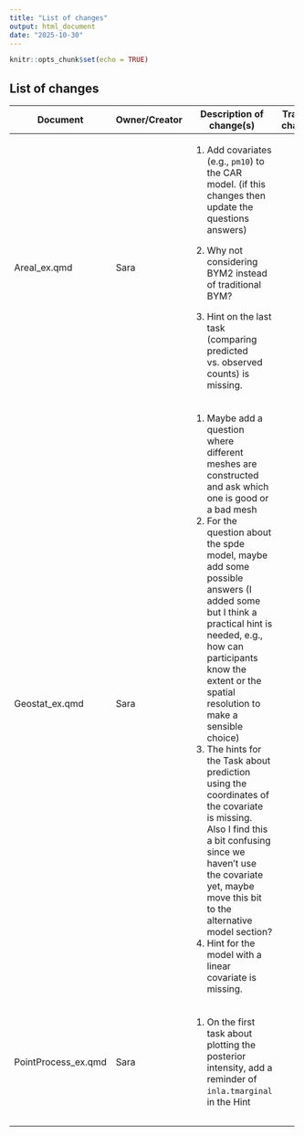```yaml
---
title: "List of changes"
output: html_document
date: "2025-10-30"
---
```


```r
knitr::opts_chunk$set(echo = TRUE)
```

## List of changes

+---------------------+---------------+----------------------------------------------------------------------------------------------------------------------------------------------------------------------------------------------------------------------------------+------------------+
| Document            | Owner/Creator | Description of change(s)                                                                                                                                                                                                         | Track of changes |
+=====================+===============+==================================================================================================================================================================================================================================+==================+
| Areal_ex.qmd        | Sara          | 1.  Add covariates (e.g., `pm10`) to the CAR model. (if this changes then update the questions answers)                                                                                                                          |                  |
|                     |               |                                                                                                                                                                                                                                  |                  |
|                     |               | 2.  Why not considering BYM2 instead of traditional BYM?                                                                                                                                                                         |                  |
|                     |               |                                                                                                                                                                                                                                  |                  |
|                     |               | 3.  Hint on the last task (comparing predicted vs. observed counts) is missing.                                                                                                                                                  |                  |
+---------------------+---------------+----------------------------------------------------------------------------------------------------------------------------------------------------------------------------------------------------------------------------------+------------------+
| Geostat_ex.qmd      | Sara          | 1.  Maybe add a question where different meshes are constructed and ask which one is good or a bad mesh                                                                                                                          |                  |
|                     |               | 2.  For the question about the spde model, maybe add some possible answers (I added some but I think a practical hint is needed, e.g., how can participants know the extent or the spatial resolution to make a sensible choice) |                  |
|                     |               | 3.  The hints for the Task about prediction using the coordinates of the covariate is missing. Also I find this a bit confusing since we haven't use the covariate yet, maybe move this bit to the alternative model section?    |                  |
|                     |               | 4.  Hint for the model with a linear covariate is missing.                                                                                                                                                                       |                  |
+---------------------+---------------+----------------------------------------------------------------------------------------------------------------------------------------------------------------------------------------------------------------------------------+------------------+
| PointProcess_ex.qmd | Sara          | 1.  On the first task about plotting the posterior intensity, add a reminder of `inla.tmarginal` in the Hint                                                                                                                     |                  |
+---------------------+---------------+----------------------------------------------------------------------------------------------------------------------------------------------------------------------------------------------------------------------------------+------------------+
|                     |               |                                                                                                                                                                                                                                  |                  |
+---------------------+---------------+----------------------------------------------------------------------------------------------------------------------------------------------------------------------------------------------------------------------------------+------------------+
|                     |               |                                                                                                                                                                                                                                  |                  |
+---------------------+---------------+----------------------------------------------------------------------------------------------------------------------------------------------------------------------------------------------------------------------------------+------------------+
